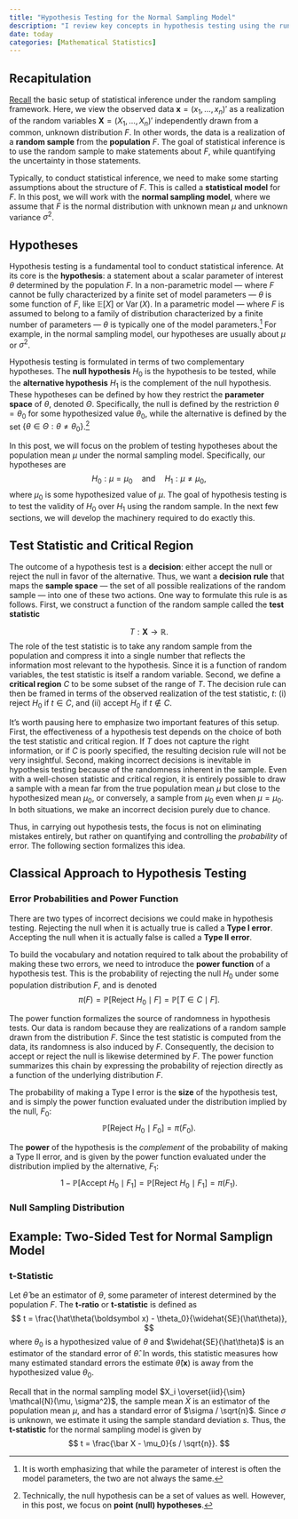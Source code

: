 ```yaml
---
title: "Hypothesis Testing for the Normal Sampling Model"
description: "I review key concepts in hypothesis testing using the running example of the normal sampling model."
date: today
categories: [Mathematical Statistics]
---
```


## Recapitulation 

[Recall](statistical-inference.qmd) the basic setup of statistical inference under the random sampling framework. Here, we view the observed data $\boldsymbol x = (x_1, \ldots, x_n)'$ as a realization of the random variables $\boldsymbol X = (X_1, \ldots, X_n)'$ independently drawn from a common, unknown distribution $F$. In other words, the data is a realization of a **random sample** from the **population** $F$. The goal of statistical inference is to use the random sample to make statements about $F$, while quantifying the uncertainty in those statements. 

Typically, to conduct statistical inference, we need to make some starting assumptions about the structure of $F$. This is called a **statistical model** for $F$.  In this post, we will work with the **normal sampling model**, where we assume that $F$ is the normal distribution with unknown mean $\mu$ and unknown variance $\sigma^2$.

## Hypotheses

Hypothesis testing is a fundamental tool to conduct statistical inference. At its core is the **hypothesis**: a statement about a scalar parameter of interest $\theta$ determined by the population $F$. In a non-parametric model — where $F$ cannot be fully characterized by a finite set of model parameters — $\theta$ is some function of $F$, like $\mathbb{E}[X]$ or $\operatorname{Var}(X)$. In a parametric model — where $F$ is assumed to belong to a family of distribution characterized by a finite number of parameters — $\theta$ is typically one of the model parameters.[^1] For example, in the normal sampling model, our hypotheses are usually about $\mu$ or $\sigma^2$. 

Hypothesis testing is formulated in terms of two complementary hypotheses. The **null hypothesis** $H_0$ is the hypothesis to be tested, while the **alternative hypothesis** $H_1$ is the complement of the null hypothesis. These hypotheses can be defined by how they restrict the **parameter space** of $\theta$, denoted $\Theta$. Specifically, the null is defined by the restriction $\theta = \theta_0$ for some hypothesized value $\theta_0$, while the alternative is defined by the set $\{\theta \in \Theta: \theta \neq \theta_0\}$.[^2] 

In this post, we will focus on the problem of testing hypotheses about the population mean $\mu$ under the normal sampling model. Specifically, our hypotheses are 
$$
H_0: \mu = \mu_0 \quad \text{and} \quad H_1: \mu \neq \mu_0,
$$
where $\mu_0$ is some hypothesized value of $\mu$. The goal of hypothesis testing is to test the validity of $H_0$ over $H_1$ using the random sample. In the next few sections, we will develop the machinery required to do exactly this.

## Test Statistic and Critical Region 

The outcome of a hypothesis test is a **decision**: either accept the null or reject the null in favor of the alternative. Thus, we want a **decision rule** that maps the **sample space** — the set of all possible realizations of the random sample — into one of these two actions. One way to formulate this rule is as follows. First, we construct a function of the random sample called the **test statistic**

$$
T: \boldsymbol X \rightarrow \mathbb{R}.
$$
The role of the test statistic is to take any random sample from the population and compress it into a single number that reflects the information most relevant to the hypothesis. Since it is a function of random variables, the test statistic is itself a random variable. Second, we define a **critical region** $C$ to be some subset of the range of $T$. The decision rule can then be framed in terms of the observed realization of the test statistic, $t$: (i) reject $H_0$ if $t \in C$, and (ii) accept $H_0$ if $t \notin C$. 

It's worth pausing here to emphasize two important features of this setup. First, the effectiveness of a hypothesis test depends on the choice of both the test statistic and critical region. If $T$ does not capture the right information, or if $C$ is poorly specified, the resulting decision rule will not be very insightful. Second, making incorrect decisions is inevitable in hypothesis testing because of the randomness inherent in the sample. Even with a well-chosen statistic and critical region, it is entirely possible to draw a sample with a mean far from the true population mean $\mu$ but close to the hypothesized mean $\mu_0$, or conversely, a sample from $\mu_0$ even when $\mu = \mu_0$. In both situations, we make an incorrect decision purely due to chance. 

Thus, in carrying out hypothesis tests, the focus is not on eliminating mistakes entirely, but rather on quantifying and controlling the *probability* of error. The following section formalizes this idea. 

## Classical Approach to Hypothesis Testing

### Error Probabilities and Power Function

There are two types of incorrect decisions we could make in hypothesis testing. Rejecting the null when it is actually true is called a **Type I error**. Accepting the null when it is actually false is called a **Type II error**. 

To build the vocabulary and notation required to talk about the probability of making these two errors, we need to introduce the **power function** of a hypothesis test. This is the probability of rejecting the null $H_0$ under some population distribution $F$, and is denoted 
$$
\pi(F) = \mathbb{P}[\text{Reject } H_0 \mid F] = \mathbb{P}[T \in C \mid F].
$$

The power function formalizes the source of randomness in hypothesis tests. Our data is random because they are realizations of a random sample drawn from the distribution $F$. Since the test statistic is computed from the data, its randomness is also induced by $F$. Consequently, the decision to accept or reject the null is likewise determined by $F$. The power function summarizes this chain by expressing the probability of rejection directly as a function of the underlying distribution $F$. 

The probability of making a Type I error is the **size** of the hypothesis test, and is simply the power function evaluated under the distribution implied by the null, $F_0$:
$$
\mathbb{P}[\text{Reject } H_0 \mid F_0] = \pi(F_0).
$$

The **power** of the hypothesis is the *complement* of the probability of making a Type II error, and is given by the power function evaluated under the distribution implied by the alternative, $F_1$:
$$
1 - \mathbb{P}[\text{Accept } H_0 \mid F_1] = \mathbb{P}[\text{Reject } H_0 \mid F_1] = \pi(F_1). 
$$

### Null Sampling Distribution 

## Example: Two-Sided Test for Normal Samplign Model

### t-Statistic 

Let $\hat\theta$ be an estimator of $\theta$, some parameter of interest determined by the population $F$. The **t-ratio** or **t-statistic** is defined as 
$$
t = \frac{\hat\theta(\boldsymbol x) - \theta_0}{\widehat{SE}(\hat\theta)},
$$
where $\theta_0$ is a hypothesized value of $\theta$ and $\widehat{SE}(\hat\theta)$ is an estimator of the standard error of $\hat\theta$. In words, this statistic measures how many estimated standard errors the estimate $\hat\theta (\boldsymbol x)$ is away from the hypothesized value $\theta_0$. 

Recall that in the normal sampling model $X_i \overset{iid}{\sim} \mathcal{N}(\mu, \sigma^2)$, the sample mean $\bar X$ is an estimator of the population mean $\mu$, and has a standard error of $\sigma / \sqrt{n}$. Since $\sigma$ is unknown, we estimate it using the sample standard deviation $s$. Thus, the **t-statistic** for the normal sampling model is given by
$$
t = \frac{\bar X - \mu_0}{s / \sqrt{n}}.
$$



[^1]: It is worth emphasizing that while the parameter of interest is often the model parameters, the two are not always the same. 
[^2]: Technically, the null hypothesis can be a set of values as well. However, in this post, we focus on **point (null) hypotheses**.
